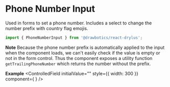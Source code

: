 


# Phone Number Input
Used in forms to set a phone number. Includes a select to change the number prefix with country flag emojis.
```jsx
import { PhoneNumberInput } from '@drawbotics/react-drylus';
```

__Note__
Because the phone number prefix is automatically applied to the input when the component loads, we can't easily check if the value is empty or not in the form control. Thus the component exposes a utility function `getTrailingPhoneNumber` which returns the number without the prefix.

__Example__
<Playground component={PhoneNumberInput}>
  <ControlledField initialValue="" style={{ width: 300 }} component={
    <PhoneNumberInput placeholder="+32 47 123 45 56" value="" />
  } />
</Playground>